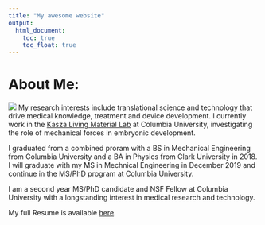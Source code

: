 ```yaml
---
title: "My awesome website"
output: 
  html_document:
    toc: true
    toc_float: true
---
```


# About Me:

![](images/AliciaDagle_LabPhoto.jpg)
My research interests include translational science and technology that drive medical knowledge, treatment and device development. I currently work in the [Kasza Living Material Lab](https://http://www.kaszalab.com) at Columbia University, investigating the role of mechanical forces in embryonic development.

I graduated from a combined proram with a BS in Mechanical Engineering from Columbia University and a BA in Physics from Clark University in 2018. I will graduate with my MS in Mechnical Engineering in December 2019 and continue in the MS/PhD program at Columbia University. 

I am a second year MS/PhD candidate and NSF Fellow at Columbia University with a longstanding interest in medical research and technology.

My full Resume is available [here](resume.html).